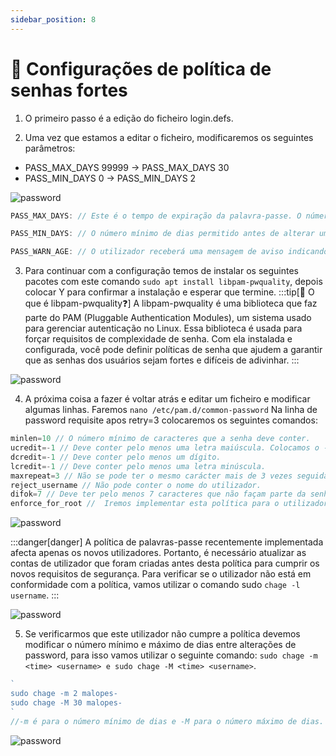 ```yaml
---
sidebar_position: 8
---
```


# 🔑 Configurações de política de senhas fortes

1. O primeiro passo é a edição do ficheiro login.defs.

2. Uma vez que estamos a editar o ficheiro, modificaremos os seguintes parâmetros:
- PASS_MAX_DAYS 99999 -> PASS_MAX_DAYS 30
- PASS_MIN_DAYS 0 -> PASS_MIN_DAYS 2

![password](./img/passcfg.png)

```javascript
PASS_MAX_DAYS: // Este é o tempo de expiração da palavra-passe. O número corresponde a dias.

PASS_MIN_DAYS: // O número mínimo de dias permitido antes de alterar uma palavra-passe.

PASS_WARN_AGE: // O utilizador receberá uma mensagem de aviso indicando que o número de dias especificado permanece até a sua senha expirar.
```

3.  Para continuar com a configuração temos de instalar os seguintes pacotes com este comando `sudo apt install libpam-pwquality`, depois colocar Y para confirmar a instalação e esperar que termine.
:::tip[🧠 O que é libpam-pwquality❓]
A libpam-pwquality é uma biblioteca que faz parte do PAM (Pluggable Authentication Modules), um sistema usado para gerenciar autenticação no Linux.
Essa biblioteca é usada para forçar requisitos de complexidade de senha. Com ela instalada e configurada, você pode definir políticas de senha que ajudem a garantir que as senhas dos usuários sejam fortes e difíceis de adivinhar.
:::

![password](./img/libpam.png)

4. A próxima coisa a fazer é voltar atrás e editar um ficheiro e modificar algumas linhas. Faremos `nano /etc/pam.d/common-password`
Na linha de password requisite apos retry=3 colocaremos os seguintes comandos:
```javascript
minlen=10 // O número mínimo de caracteres que a senha deve conter.
ucredit=-1 // Deve conter pelo menos uma letra maiúscula. Colocamos o - como deve conter pelo menos um caracter, se colocarmos + queremos dizer no máximo esses caracteres.
dcredit=-1 // Deve conter pelo menos um dígito.
lcredit=-1 // Deve conter pelo menos uma letra minúscula.
maxrepeat=3 // Não se pode ter o mesmo carácter mais de 3 vezes seguidas.
reject_username // Não pode conter o nome do utilizador.
difok=7 // Deve ter pelo menos 7 caracteres que não façam parte da senha antiga.
enforce_for_root //  Iremos implementar esta política para o utilizador de raiz.
```
![password](./img/pamcf.png)

:::danger[danger]
A política de palavras-passe recentemente implementada afecta apenas os novos utilizadores. Portanto, é necessário atualizar as contas de utilizador que foram criadas antes desta política para cumprir os novos requisitos de segurança. Para verificar se o utilizador não está em conformidade com a política, vamos utilizar o comando sudo `chage -l username`.
:::

![password](./img/pamcheck.png)

5. Se verificarmos que este utilizador não cumpre a política devemos modificar o número mínimo e máximo de dias entre alterações de password, para isso vamos utilizar o seguinte comando: `sudo chage -m <time> <username> e sudo chage -M <time> <username>`.

```js
`
sudo chage -m 2 malopes-
sudo chage -M 30 malopes-
`
//-m é para o número mínimo de dias e -M para o número máximo de dias.
```

![password](./img/checkpam2.png)
